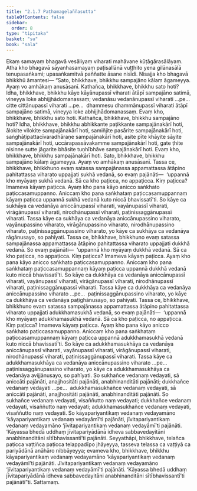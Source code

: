 ```yaml
---
title: "2.1.7 Paṭhamagelaññasutta"
tableOfContents: false
sidebar:
  order: 8
type: "tipitaka"
basket: "su"
book: "sala"
---
```



<DynamicBreadcrumb />

<Division number="255" book="sala" bookNo="13" page="412">

<Paragraph number="1125" book="sala">
Ekaṃ samayaṃ bhagavā vesāliyaṃ viharati mahāvane kūṭāgārasālāyaṃ. Atha kho bhagavā sāyanhasamayaṃ paṭisallānā vuṭṭhito yena gilānasālā tenupasaṅkami; upasaṅkamitvā paññatte āsane nisīdi. Nisajja kho bhagavā bhikkhū āmantesi—
</Paragraph>

<Paragraph number="1126" book="sala">
“Sato, bhikkhave, bhikkhu sampajāno kālaṃ āgameyya. Ayaṃ vo amhākaṃ anusāsanī.
</Paragraph>

<Paragraph number="1127" book="sala">
Kathañca, bhikkhave, bhikkhu sato hoti? Idha, bhikkhave, bhikkhu kāye kāyānupassī viharati ātāpī sampajāno satimā, vineyya loke abhijjhādomanassaṃ; vedanāsu vedanānupassī viharati …pe…  citte cittānupassī viharati …pe…  dhammesu dhammānupassī viharati ātāpī sampajāno satimā, vineyya loke abhijjhādomanassaṃ. Evaṃ kho, bhikkhave, bhikkhu sato hoti.
</Paragraph>

<Paragraph number="1128" book="sala">
Kathañca, bhikkhave, bhikkhu sampajāno hoti? Idha, bhikkhave, bhikkhu abhikkante paṭikkante sampajānakārī hoti, ālokite vilokite sampajānakārī hoti, samiñjite pasārite sampajānakārī hoti, saṅghāṭipattacīvaradhāraṇe sampajānakārī hoti, asite pīte khāyite sāyite sampajānakārī hoti, uccārapassāvakamme sampajānakārī hoti, gate ṭhite nisinne sutte jāgarite bhāsite tuṇhībhāve sampajānakārī hoti. Evaṃ kho, bhikkhave, bhikkhu sampajānakārī hoti. Sato, bhikkhave, bhikkhu sampajāno kālaṃ āgameyya. Ayaṃ vo amhākaṃ anusāsanī.
</Paragraph>

<Paragraph number="1129" book="sala">
Tassa ce, bhikkhave, bhikkhuno evaṃ satassa sampajānassa appamattassa ātāpino pahitattassa viharato uppajjati sukhā vedanā, so evaṃ pajānāti—  ‘uppannā kho myāyaṃ sukhā vedanā. Sā ca kho paṭicca, no appaṭicca. Kiṃ paṭicca? Imameva kāyaṃ paṭicca. Ayaṃ kho pana kāyo anicco saṅkhato paṭiccasamuppanno. Aniccaṃ kho pana saṅkhataṃ paṭiccasamuppannaṃ kāyaṃ paṭicca uppannā sukhā vedanā kuto niccā bhavissatī’ti. So kāye ca sukhāya ca vedanāya aniccānupassī viharati, vayānupassī viharati, virāgānupassī viharati, nirodhānupassī viharati, paṭinissaggānupassī viharati. Tassa kāye ca sukhāya ca vedanāya aniccānupassino viharato, vayānupassino viharato, virāgānupassino viharato, nirodhānupassino viharato, paṭinissaggānupassino viharato, yo kāye ca sukhāya ca vedanāya rāgānusayo, so pahīyati.
</Paragraph>

<Paragraph number="1130" book="sala">
Tassa ce, bhikkhave, bhikkhuno evaṃ satassa sampajānassa appamattassa ātāpino pahitattassa viharato uppajjati dukkhā vedanā. So evaṃ pajānāti—  ‘uppannā kho myāyaṃ dukkhā vedanā. Sā ca kho paṭicca, no appaṭicca. Kiṃ paṭicca? Imameva kāyaṃ paṭicca. Ayaṃ kho pana kāyo anicco saṅkhato paṭiccasamuppanno. Aniccaṃ kho pana saṅkhataṃ paṭiccasamuppannaṃ kāyaṃ paṭicca uppannā dukkhā vedanā kuto niccā bhavissatī’ti. So kāye ca dukkhāya ca vedanāya aniccānupassī viharati, vayānupassī viharati, virāgānupassī viharati, nirodhānupassī viharati, paṭinissaggānupassī viharati. Tassa kāye ca dukkhāya ca vedanāya aniccānupassino viharato …pe…  paṭinissaggānupassino viharato, yo kāye ca dukkhāya ca vedanāya paṭighānusayo, so pahīyati.
</Paragraph>

<Paragraph number="1131" book="sala">
Tassa ce, bhikkhave, bhikkhuno evaṃ satassa sampajānassa appamattassa ātāpino pahitattassa viharato uppajjati adukkhamasukhā vedanā, so evaṃ pajānāti—  ‘uppannā kho myāyaṃ adukkhamasukhā vedanā. Sā ca kho paṭicca, no appaṭicca. Kiṃ paṭicca? Imameva kāyaṃ paṭicca. Ayaṃ kho pana kāyo anicco saṅkhato paṭiccasamuppanno. Aniccaṃ kho pana saṅkhataṃ paṭiccasamuppannaṃ kāyaṃ paṭicca uppannā adukkhamasukhā vedanā kuto niccā bhavissatī’ti. So kāye ca adukkhamasukhāya ca vedanāya aniccānupassī viharati, vayānupassī viharati, virāgānupassī viharati, nirodhānupassī viharati, paṭinissaggānupassī viharati. Tassa kāye ca adukkhamasukhāya ca vedanāya aniccānupassino viharato …pe…  paṭinissaggānupassino viharato, yo kāye ca adukkhamasukhāya ca vedanāya avijjānusayo, so pahīyati.
</Paragraph>

<Paragraph number="1132" book="sala">
So sukhañce vedanaṃ vedayati, sā aniccāti pajānāti, anajjhositāti pajānāti, anabhinanditāti pajānāti; dukkhañce vedanaṃ vedayati …pe…  adukkhamasukhañce vedanaṃ vedayati, sā aniccāti pajānāti, anajjhositāti pajānāti, anabhinanditāti pajānāti. So sukhañce vedanaṃ vedayati, visaññutto naṃ vedayati; dukkhañce vedanaṃ vedayati, visaññutto naṃ vedayati; adukkhamasukhañce vedanaṃ vedayati, visaññutto naṃ vedayati. So kāyapariyantikaṃ vedanaṃ vedayamāno ‘kāyapariyantikaṃ vedanaṃ vedayāmī’ti pajānāti, jīvitapariyantikaṃ vedanaṃ vedayamāno ‘jīvitapariyantikaṃ vedanaṃ vedayāmī’ti pajānāti. ‘Kāyassa bhedā uddhaṃ jīvitapariyādānā idheva sabbavedayitāni anabhinanditāni sītībhavissantī’ti pajānāti.
</Paragraph>

<Paragraph number="1133" book="sala">
Seyyathāpi, bhikkhave, telañca paṭicca vaṭṭiñca paṭicca telappadīpo jhāyeyya, tasseva telassa ca vaṭṭiyā ca pariyādānā anāhāro nibbāyeyya; evameva kho, bhikkhave, bhikkhu kāyapariyantikaṃ vedanaṃ vedayamāno ‘kāyapariyantikaṃ vedanaṃ vedayāmī’ti pajānāti. Jīvitapariyantikaṃ vedanaṃ vedayamāno ‘jīvitapariyantikaṃ vedanaṃ vedayāmī’ti pajānāti. ‘Kāyassa bhedā uddhaṃ jīvitapariyādānā idheva sabbavedayitāni anabhinanditāni sītībhavissantī’ti pajānātī”ti.

</Paragraph>
</Division>

<Paragraph number="1134" type="center" book="sala">
Sattamaṃ.
</Paragraph>